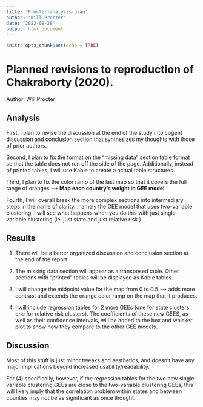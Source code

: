 ```yaml
---
title: "Procter-analysis-plan"
author: "Will Procter"
date: "2023-09-28"
output: html_document
---
```


```r
knitr::opts_chunk$set(echo = TRUE)
```

# Planned revisions to reproduction of Chakraborty (2020).

Author: Will Procter

## Analysis

First, I plan to revise the discussion at the end of the study into cogent discussion and conclusion section that synthesizes my thoughts with those of prior authors.

Second, I plan to fix the format on the "missing data" section table format so that the table does not run off the side of the page. Additionally, instead of printed tables, I will use Kable to create a actual table structures.

Third, I plan to fix the color ramp of the last map so that it covers the full range of oranges --> **Map each country's weight in GEE model**

Fourth, I will overall break the more complex sections into intermediary steps in the name of clarity...namely the GEE model that uses two-variable clustering. I will see what happens when you do this with just single-variable clustering (ie. just state and just relative risk.)

## Results

1) There will be a better organized discussion and conclusion section at the end of the report.

2) The missing data section will appear as a transposed table.  Other sections with "printed" tables will be displayed as Kable tables.  

3) I will change the midpoint value for the map from 0 to 0.5 --> adds more contrast and extends the orange color ramp on the map that it produces.

4) I will include regression tables for 2 more GEEs (one for state clusters, one for relative risk clusters).  The coefficients of these new GEES, as well as their confidence intervals, will be added to the box and whisker plot to show how they compare to the other GEE models.

## Discussion

Most of this stuff is just minor tweaks and aesthetics, and doesn't have any major implications beyond increased usability/readability.  

For (4) specifically, however, if the regression tables for the two new single-variable clustering GEEs are close to the two-variable clustering GEEs, this will likely imply that the correlation problem within states and between counties may not be as significant as once thought.
